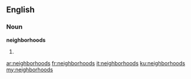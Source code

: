 ==English==

===Noun===
'''neighborhoods'''

# {{plural of|[[neighborhood]]}}

[[ar:neighborhoods]]
[[fr:neighborhoods]]
[[it:neighborhoods]]
[[ku:neighborhoods]]
[[my:neighborhoods]]